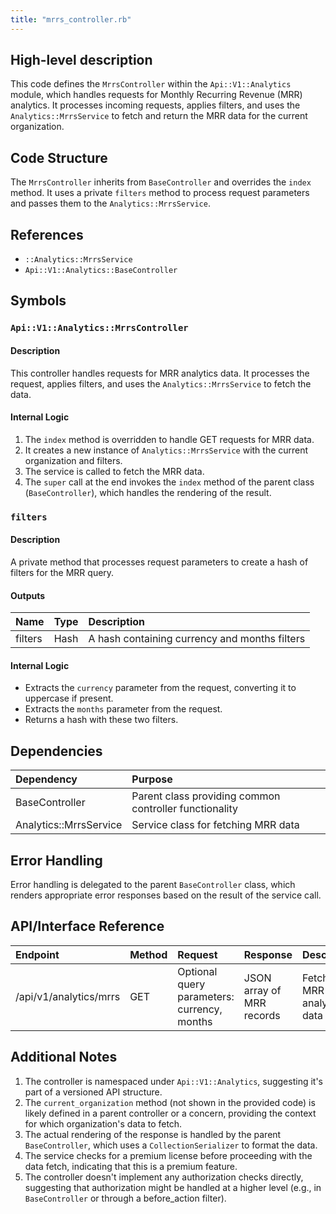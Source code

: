 ```yaml
---
title: "mrrs_controller.rb"
---
```


## High-level description
This code defines the `MrrsController` within the `Api::V1::Analytics` module, which handles requests for Monthly Recurring Revenue (MRR) analytics. It processes incoming requests, applies filters, and uses the `Analytics::MrrsService` to fetch and return the MRR data for the current organization.

## Code Structure
The `MrrsController` inherits from `BaseController` and overrides the `index` method. It uses a private `filters` method to process request parameters and passes them to the `Analytics::MrrsService`.

## References
- `::Analytics::MrrsService`
- `Api::V1::Analytics::BaseController`

## Symbols

### `Api::V1::Analytics::MrrsController`
#### Description
This controller handles requests for MRR analytics data. It processes the request, applies filters, and uses the `Analytics::MrrsService` to fetch the data.

#### Internal Logic
1. The `index` method is overridden to handle GET requests for MRR data.
2. It creates a new instance of `Analytics::MrrsService` with the current organization and filters.
3. The service is called to fetch the MRR data.
4. The `super` call at the end invokes the `index` method of the parent class (`BaseController`), which handles the rendering of the result.

### `filters`
#### Description
A private method that processes request parameters to create a hash of filters for the MRR query.

#### Outputs
| Name | Type | Description |
|:-----|:-----|:------------|
| filters | Hash | A hash containing currency and months filters |

#### Internal Logic
- Extracts the `currency` parameter from the request, converting it to uppercase if present.
- Extracts the `months` parameter from the request.
- Returns a hash with these two filters.

## Dependencies
| Dependency | Purpose |
|:-----------|:--------|
| BaseController | Parent class providing common controller functionality |
| Analytics::MrrsService | Service class for fetching MRR data |

## Error Handling
Error handling is delegated to the parent `BaseController` class, which renders appropriate error responses based on the result of the service call.

## API/Interface Reference
| Endpoint | Method | Request | Response | Description |
|:---------|:-------|:--------|:---------|:------------|
| /api/v1/analytics/mrrs | GET | Optional query parameters: currency, months | JSON array of MRR records | Fetches MRR analytics data |

## Additional Notes
1. The controller is namespaced under `Api::V1::Analytics`, suggesting it's part of a versioned API structure.
2. The `current_organization` method (not shown in the provided code) is likely defined in a parent controller or a concern, providing the context for which organization's data to fetch.
3. The actual rendering of the response is handled by the parent `BaseController`, which uses a `CollectionSerializer` to format the data.
4. The service checks for a premium license before proceeding with the data fetch, indicating that this is a premium feature.
5. The controller doesn't implement any authorization checks directly, suggesting that authorization might be handled at a higher level (e.g., in `BaseController` or through a before_action filter).